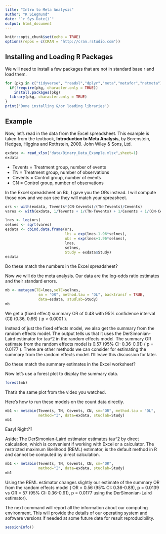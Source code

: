 ```yaml
---
title: "Intro to Meta Analysis"
author: "K Siegmund"
date: "`r Sys.Date()`"
output: html_document
---
```


```r
knitr::opts_chunk$set(echo = TRUE)
options(repos = c(CRAN = "http://cran.rstudio.com"))
```

## Installing and Loading R Packages

We will need to install a few packages that are not in standard base r and load them.

```r
for (pkg in c("tidyverse", "readxl","dplyr","meta","metafor","netmeta")) {
  if(!require(pkg, character.only = TRUE)) 
    install.packages(pkg)
  library(pkg, character.only = TRUE)
}
print('Done installing &/or loading libraries')
```

## Example

Now, let's read in the data from the Excel spreadsheet. This example is taken from the textbook, **Introduction to Meta Analysis**, by Borenstein, Hedges, Higgins and Rothstein, 2009. John Wiley & Sons, Ltd.

```r
exdata <- read_xlsx("data/Binary_Data_Example.xlsx",sheet=1)
exdata
```

* Tevents = Treatment group, number of events
* TN = Treatment group, number of observations
* Cevents = Control group, number of events
* CN = Control group, number of observations

In the Excel spreadsheet on Bb, I gave you the ORs instead. I will compute those now and we can see they will match your spreasheet.

```r
ors <- with(exdata, Tevents*(CN-Cevents)/(TN-Tevents)/Cevents)
vares <- with(exdata, 1/Tevents + 1/(TN-Tevents) + 1/Cevents + 1/(CN-Cevents))

lnes <- log(ors)
selnes <- sqrt(vares)
esdata <- cbind.data.frame(ors,
                           lbs = exp(lnes-1.96*selnes),
                           ubs = exp(lnes+1.96*selnes),
                           lnes,
                           selnes,
                           Study = exdata$Study)
esdata
```

Do these match the numbers in the Excel spreadsheet?

Now we will do the meta analysis. Our data are the log-odds ratio estimates and their standard errors. 
```r
mb <- metagen(TE=lnes,seTE=selnes, 
               sm = "OR", method.tau = "DL", backtransf = TRUE,
               data=esdata, studlab=Study)
mb
```

We get a (fixed effect) summary OR of 0.48 with 95\% confidence interval (CI) (0.36, 0.66)  ( p < 0.0001 ).

Instead of just the fixed effects model, we also get the summary from the random effects model.  The output tells us that it uses the DerSimonian-Laird estimator for tau^2 in the random effects model. The summary OR estimate from the random effects model is 0.57 (95\% CI: 0.36-0.91) ( p = 0.0177 ). 
There are other methods we can consider for estimating the summary from the random effects model. I'll leave this discussion for later.

Do these match the summary estimates in the Excel worksheet?

Now let's use a forest plot to display the summary data.
```r
forest(mb)
```
That's the same plot from the video you watched.

Here's how to run these models on the count data directly.
```r
mb1 <- metabin(Tevents, TN, Cevents, CN, sm="OR", method.tau = "DL",
               method="I", data=exdata, studlab=Study)
mb1
```

Easy! Right??

Aside: The DerSimonian-Laird estimator estimates tau^2 by direct calculation, which is convenient if working with Excel or a calculator. The restricted maximum likelihood (REML) estimator, is the default method in R and cannot be computed by direct calculation.
```r
mb1 <- metabin(Tevents, TN, Cevents, CN, sm="OR", 
               method="I", data=exdata, studlab=Study)
mb1
```

Using the REML estimator changes slightly our estimate of the summary OR  from the random effects model ( OR = 0.56 (95\% CI: 0.36-0.89),  p = 0.0139 vs OR = 57 (95\% CI: 0.36-0.91),  p = 0.0177 using the DerSimonian-Laird estimator). 


The next command will report all the information about our computing environment. This will provide the details of our operating system and software versions if needed at some future date for result reproducibility.
```r
sessionInfo()
```